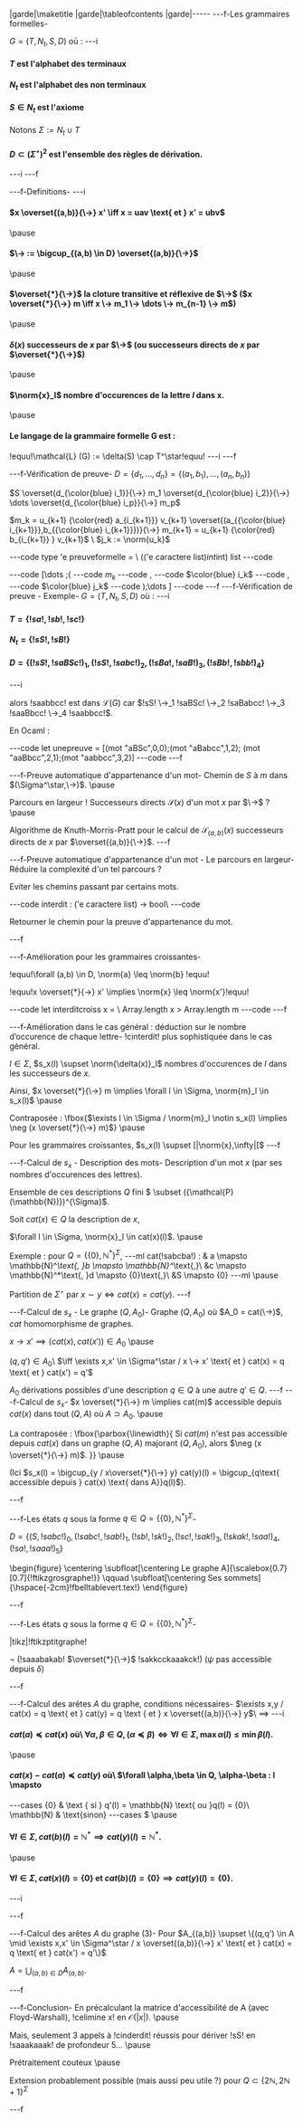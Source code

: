 |garde|\maketitle
|garde|\tableofcontents
|garde|-----
---f-Les grammaires formelles-

$G = (T,N_t,S,D)$ où :
---i
#### $T$ est l'alphabet des terminaux
#### $N_t$ est l'alphabet des non terminaux
#### $S \in N_t$ est l'axiome

Notons $\Sigma := N_t \cup T$
#### $D \subset (\Sigma ^ \star )^2$ est l'ensemble des règles de dérivation.
---i
---f

---f-Definitions-
---i
#### $x \overset{(a,b)}{\->} x' \iff x = uav \text{ et } x' = ubv$
\pause
#### $\-> := \bigcup_{(a,b) \in D} \overset{(a,b)}{\->}$ 
\pause
#### $\overset{*}{\->}$ la cloture transitive et réflexive de $\->$ ($x \overset{*}{\->} m \iff x \-> m_1 \-> \dots \-> m_{n-1} \-> m$)
\pause
#### $\delta(x)$ successeurs de $x$ par $\->$ (ou successeurs directs de $x$ par $\overset{*}{\->}$)
\pause
#### $\norm{x}_l$ nombre d'occurences de la lettre $l$ dans x.
\pause
#### Le langage de la grammaire formelle  G est :
!equu!\mathcal{L} (G) := \delta(S) \cap T^\star!equu!
---i
---f

---f-Vérification de preuve-
$D = \{d_1,\dots,d_n\} = \{(a_1,b_1),\dots,(a_n,b_n)\}$

$S \overset{d_{\color{blue} i_1}}{\->} m_1 \overset{d_{\color{blue} i_2}}{\->} \dots \overset{d_{\color{blue} i_p}}{\->} m_p$

$m_k = u_{k+1} {\color{red} a_{i_{k+1}}} v_{k+1} \overset{(a_{{\color{blue} i_{k+1}}},b_{{\color{blue} i_{k+1}}})}{\->} m_{k+1} = u_{k+1} {\color{red} b_{i_{k+1}} } v_{k+1}$ \\
$j_k := \norm{u_k}$ 

---code
type 'e preuveformelle = \\
(('e caractere list)*int*int) list
---code

---code
[\dots ;(
---code
$m_k$
---code
,
---code
$\color{blue} i_k$
---code
,
---code
$\color{blue} j_k$
---code
);\dots ]
---code
---f
---f-Vérification de preuve - Exemple-
$G = (T,N_t,S,D)$ où :
---i
#### $T = \{!sa!,!sb!,!sc!\}$
#### $N_t = \{!sS!,!sB!\}$
#### $D = \{(!sS!,!saBSc!)_1,(!sS!,!sabc!)_2,(!sBa!,!saB!)_3,(!sBb!,!sbb!)_4\}$
---i

alors !saabbcc! est dans $\mathcal{L}(G)$ car $!sS! \->_1 !saBSc! \->_2 !saBabcc! \->_3 !saaBbcc! \->_4 !saabbcc!$.

En Ocaml :

---code
let unepreuve = [(mot "aBSc",0,0);(mot "aBabcc",1,2);
		 (mot "aaBbcc",2,1);(mot "aabbcc",3,2)]
---code
---f

---f-Preuve automatique d'appartenance d'un mot-
Chemin de $S$ à $m$ dans $(\Sigma^\star,\->)$.
\pause

Parcours en largeur ! Successeurs directs $\mathcal{S}(x)$ d'un mot $x$ par $\->$ ?
\pause

Algorithme de Knuth-Morris-Pratt pour le calcul de $\mathcal{S}_{(a,b)}(x)$ successeurs directs de $x$ par $\overset{(a,b)}{\->}$.
---f

---f-Preuve automatique d'appartenance d'un mot - Le parcours en largeur-
Réduire la complexité d'un tel parcours ?

Eviter les chemins passant par certains mots.

---code
interdit : ('e caractere list) -> bool\\
---code

Retourner le chemin pour la preuve d'appartenance du mot.

---f

---f-Amélioration pour les grammaires croissantes-

!equu!\forall (a,b) \in D, \norm{a} \leq \norm{b} !equu!

!equu!x \overset{*}{\->} x' \implies \norm{x} \leq \norm{x'}!equu!

---code
let interditcroiss x = \\ Array.length x > Array.length m
---code
---f

---f-Amélioration dans le cas général : déduction sur le nombre d’occurence de chaque lettre-
!cinterdit! plus sophistiquée dans le cas général.

$l \in \Sigma$, $s_x(l) \supset \norm{\delta(x)}_l$ nombres d'occurences de $l$ dans les successeurs de $x$. 

Ainsi, $x \overset{*}{\->} m \implies \forall l \in \Sigma, \norm{m}_l \in s_x(l)$
\pause

Contraposée : 
\fbox{$\exists l \in \Sigma / \norm{m}_l \notin s_x(l) \implies \neg (x \overset{*}{\->} m)$}
\pause

Pour les grammaires croissantes, $s_x(l) \supset [|\norm{x},\infty|[$
---f

---f-Calcul de $s_x$ - Description des mots-
Description d'un mot $x$ (par ses nombres d'occurences des lettres).

Ensemble de ces descriptions
$Q$ fini $ \subset ({\mathcal{P}(\mathbb{N})})^{\Sigma}$.

Soit $cat(x) \in Q$ la description de $x$,

$\forall l \in \Sigma, \norm{x}_l \in cat(x)(l)$.
\pause

Exemple : pour $Q = \{\{0\},\mathbb{N}^*\}^\Sigma$,
---ml
cat(!sabcba!) : & a \mapsto \mathbb{N}^*\text{, }b \mapsto \mathbb{N}^*\text{,}\\
&c \mapsto \mathbb{N}^*\text{, }d \mapsto \{0\}\text{,}\\
&S \mapsto \{0\}
---ml
\pause

Partition de $\Sigma^\star$ par $x \sim y \iff cat(x) = cat(y)$.
---f

---f-Calcul de $s_x$ - Le graphe $(Q,A_0)$-
Graphe $(Q,A_0)$ où $A_0 = cat(\->)$, $cat$ homomorphisme de graphes.

$x \rightarrow x' \implies (cat(x),cat(x')) \in A_0$
\pause

$(q,q') \in A_0$\\ 
$\iff \exists x,x' \in \Sigma^\star / x \-> x' \text{ et } cat(x) = q \text{ et } cat(x') = q'$

$A_0$ dérivations possibles d'une description $q \in Q$ à une autre $q' \in Q$.
---f
---f-Calcul de $s_x$-
$x \overset{*}{\->} m \implies cat(m)$ accessible depuis $cat(x)$ dans tout $(Q,A)$ où $A \supset A_0$.
\pause

La contraposée :
\fbox{\parbox{\linewidth}{
    Si $cat(m)$ n'est pas accessible depuis $cat(x)$ dans un graphe $(Q,A)$ majorant $(Q,A_0)$, 
    alors $\neg (x \overset{*}{\->} m)$.
}}
\pause

(Ici $s_x(l) = \bigcup_{y / x\overset{*}{\->} y} cat(y)(l) = \bigcup_{q\text{ accessible depuis } cat(x) \text{ dans A}}q(l)$).

---f

---f-Les états $q$ sous la forme $q \in Q = \{\{0\},\mathbb{N}^*\}^{\Sigma}$-

$D = \{(S,!sabc!)_0,(!sabc!,!sab!)_1,(!sb!,!sk!)_2,(!sc!,!sak!)_3,(!skak!,!saa!)_4,(!sa!,!saaa!)_5\}$

\begin{figure}
    \centering
    \subfloat[\centering Le graphe A]{\scalebox{0.7}[0.7]{!ftikzgrosgraphe!}}
    \qquad
    \subfloat[\centering Ses sommets]{\hspace{-2cm}!fbelltablevert.tex!}
\end{figure}

---f

---f-Les états $q$ sous la forme $q \in Q = \{\{0\},\mathbb{N}^*\}^{\Sigma}$-

|tikz|!ftikzptitgraphe!

$\neg$ (!saaabakab! $\overset{*}{\->}$ !sakkcckaaakck!) ($\psi$ pas accessible depuis $\delta$)

---f

---f-Calcul des arêtes $A$ du graphe, conditions nécessaires-
$\exists x,y / cat(x) = q \text{ et } cat(y) = q \text { et } x \overset{(a,b)}{\->} y$\\
$\implies$
---i
#### $cat(a) \preceq cat(x)$ où\\ $\forall \alpha, \beta \in Q, (\alpha \preceq \beta) \iff \forall l \in \Sigma, \max \alpha(l) \leq \min \beta(l)$.
\pause

#### $cat(x)-cat(a) \preceq cat(y)$ où\\ $\forall \alpha,\beta \in Q, \alpha-\beta : l \mapsto 
---cases
\{0\} & \text { si } q'(l) = \mathbb{N} \text{ ou }q(l) = \{0\}\\
\mathbb{N} & \text{sinon}
---cases
$
\pause

#### $\forall l \in \Sigma, cat(b)(l) = \mathbb{N}^* \implies cat(y)(l) = \mathbb{N}^*$. 
\pause

#### $\forall l \in \Sigma, cat(x)(l) = \{0\}$ et $cat(b)(l) = \{0\} \implies cat(y)(l) = \{0\}$.

---i

---f

---f-Calcul des arêtes $A$ du graphe (3)-
Pour
$A_{(a,b)} \supset \{(q,q') \in A \mid \exists x,x' \in \Sigma^\star / x \overset{(a,b)}{\->} x' \text{ et } cat(x) = q \text{ et } cat(x') = q'\}$

$A = \bigcup_{(a,b) \in D}  A_{(a,b)}$.

---f

---f-Conclusion-
En précalculant la matrice d'accessibilité de A (avec Floyd-Warshall), !celimine x! en $\mathcal{O} (|x|)$.
\pause

Mais, seulement 3 appels à !cinderdit! réussis pour dériver !sS! en !saaakaaak! de profondeur 5...
\pause

Prétraitement couteux
\pause

Extension probablement possible (mais aussi peu utile ?) pour $Q \subset \{2 \mathbb{N} , 2 \mathbb{N} + 1 \}^\Sigma$

---f
